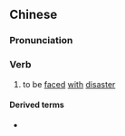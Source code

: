 {{also|临难}}
==Chinese==
{{zh-forms|s=临难}}

===Pronunciation===
{{zh-pron
|m=línnàn
|h=pfs=lìm-nan
|cat=v
}}

===Verb===
{{zh-verb}}

# {{lb|zh|literary}} to be [[faced]] [[with]] [[disaster]]

====Derived terms====
* {{zh-l|臨難苟免}}